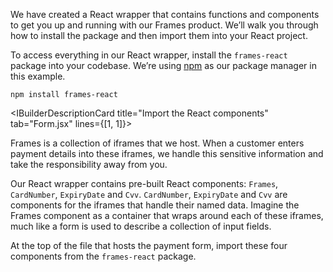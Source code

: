<IBuilderDescriptionCard>

We have created a React wrapper that contains functions and components to get you up and running with our Frames product. We’ll walk you through how to install the package and then import them into your React project.

</IBuilderDescriptionCard>

<IBuilderDescriptionCard title="Install the Frames package">

To access everything in our React wrapper, install the `frames-react` package into your codebase. We’re using [npm](https://www.npmjs.com/package/frames-react) as our package manager in this example.

`npm install frames-react`

</IBuilderDescriptionCard>

<IBuilderDescriptionCard title="Import the React components" tab="Form.jsx" lines={[1, 1]}>

Frames is a collection of iframes that we host. When a customer enters payment details into these iframes, we handle this sensitive information and take the responsibility away from you. 

Our React wrapper contains pre-built React components: `Frames`, `CardNumber`, `ExpiryDate` and `Cvv`. `CardNumber`, `ExpiryDate` and `Cvv` are components for the iframes that handle their named data. Imagine the Frames component as a container that wraps around each of these iframes, much like a form is used to describe a collection of input fields.

At the top of the file that hosts the payment form, import these four components from the `frames-react` package.

</IBuilderDescriptionCard>